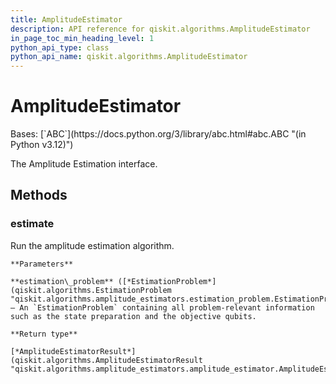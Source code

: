 ```yaml
---
title: AmplitudeEstimator
description: API reference for qiskit.algorithms.AmplitudeEstimator
in_page_toc_min_heading_level: 1
python_api_type: class
python_api_name: qiskit.algorithms.AmplitudeEstimator
---
```


# AmplitudeEstimator

<Class id="qiskit.algorithms.AmplitudeEstimator" github="https://github.com/qiskit/qiskit/tree/stable/0.45/qiskit/algorithms/amplitude_estimators/amplitude_estimator.py" signature="qiskit.algorithms.AmplitudeEstimator">
  Bases: [`ABC`](https://docs.python.org/3/library/abc.html#abc.ABC "(in Python v3.12)")

  The Amplitude Estimation interface.

  ## Methods

  ### estimate

  <Function id="qiskit.algorithms.AmplitudeEstimator.estimate" name="estimate" signature="abstract estimate(estimation_problem)">
    Run the amplitude estimation algorithm.

    **Parameters**

    **estimation\_problem** ([*EstimationProblem*](qiskit.algorithms.EstimationProblem "qiskit.algorithms.amplitude_estimators.estimation_problem.EstimationProblem")) – An `EstimationProblem` containing all problem-relevant information such as the state preparation and the objective qubits.

    **Return type**

    [*AmplitudeEstimatorResult*](qiskit.algorithms.AmplitudeEstimatorResult "qiskit.algorithms.amplitude_estimators.amplitude_estimator.AmplitudeEstimatorResult")
  </Function>
</Class>


